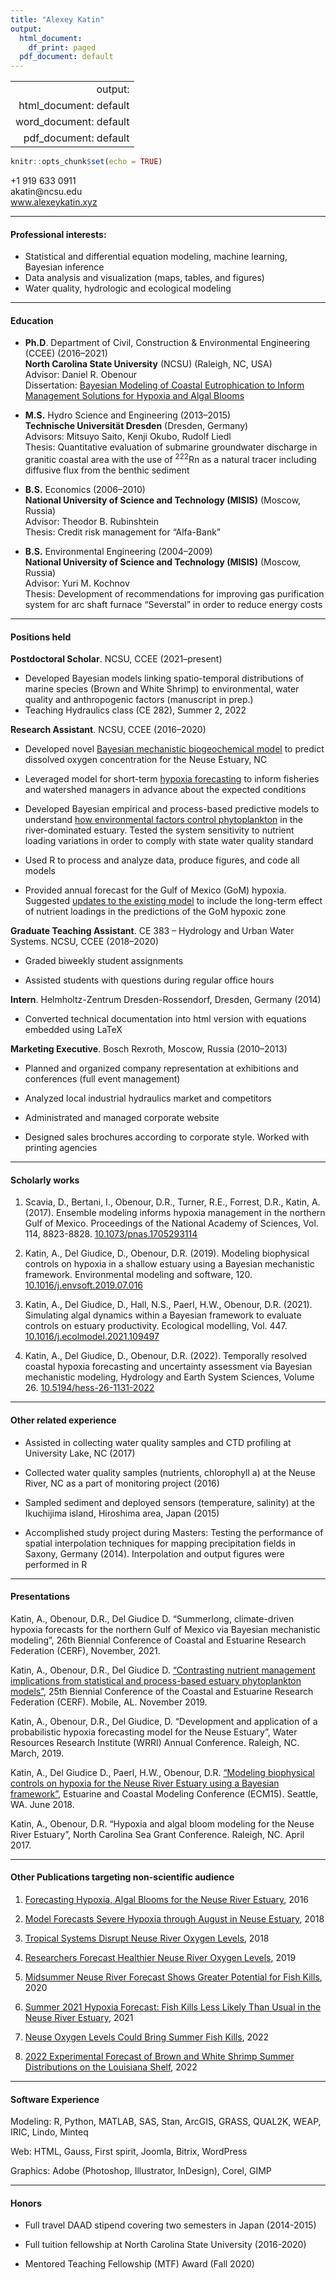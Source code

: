 ```yaml
---
title: "Alexey Katin"
output:
  html_document:
    df_print: paged
  pdf_document: default
---
```

---
  output:
  html_document: default
  word_document: default
  pdf_document: default
---
```r
knitr::opts_chunk$set(echo = TRUE)
```

<div class="row">
  <div class="col-12 col-md-8">
   +1 919 633 0911 <br>
  akatin@ncsu.edu <br>
  [www.alexeykatin.xyz](http://alexeykatin.xyz)</div>
  <div class="col-6 col-md-4">
 
  </div>
</div>

***

#### Professional interests:

* Statistical and differential equation modeling, machine learning, Bayesian inference
* Data analysis and visualization (maps, tables, and figures)
* Water quality, hydrologic and ecological modeling

***

#### Education

* **Ph.D**. Department of Civil, Construction & Environmental Engineering (CCEE) (2016–2021)<br>
**North Carolina State University** (NCSU) (Raleigh, NC, USA)<br>
Advisor: Daniel R. Obenour<br>
Dissertation: [Bayesian Modeling of Coastal Eutrophication to Inform Management Solutions for Hypoxia and Algal Blooms](https://repository.lib.ncsu.edu/bitstream/handle/1840.20/38491/etd.pdf?sequence=1&isAllowed=y) 

* **M.S.** Hydro Science and Engineering (2013–2015)<br>
**Technische Universität Dresden** (Dresden, Germany)<br>
Advisors: Mitsuyo Saito, Kenji Okubo, Rudolf Liedl<br>
Thesis: Quantitative evaluation of submarine groundwater discharge in granitic coastal area with the use of ^222^Rn as a natural tracer including diffusive flux from the benthic sediment 

* **B.S.** Economics (2006–2010)<br>
**National University of Science and Technology (MISIS)** (Moscow, Russia)<br>
Advisor: Theodor B. Rubinshtein<br>
Thesis: Credit risk management for “Alfa-Bank”

* **B.S.** Environmental Engineering (2004–2009)<br>
**National University of Science and Technology (MISIS)** (Moscow, Russia)<br>
Advisor: Yuri M. Kochnov<br>
Thesis: Development of recommendations for improving gas purification system for arc shaft furnace “Severstal” in order to reduce energy costs

***

#### Positions held

**Postdoctoral Scholar**. NCSU, CCEE (2021–present)

* Developed Bayesian models linking spatio-temporal distributions of marine species (Brown and White Shrimp) to environmental, water quality and anthropogenic factors (manuscript in prep.) 
* Teaching Hydraulics class (CE 282), Summer 2, 2022

**Research Assistant**. NCSU, CCEE (2016–2020)

* Developed novel [Bayesian mechanistic biogeochemical model](#nre_hypoxia) to predict dissolved oxygen concentration for the Neuse Estuary, NC  

* Leveraged model for short-term [hypoxia forecasting](#blog_posts) to inform fisheries and watershed managers in advance about the expected conditions

* Developed Bayesian empirical and process-based predictive models to understand [how environmental factors control phytoplankton](#nre_chla) in the river-dominated estuary. Tested the system sensitivity to nutrient loading variations in order to comply with state water quality standard

* Used R to process and analyze data, produce figures, and code all models

* Provided annual forecast for the Gulf of Mexico (GoM) hypoxia. Suggested [updates to the existing model](#gom_ensemble) to include the long-term effect of nutrient loadings in the predictions of the GoM hypoxic zone

**Graduate Teaching Assistant**. CE 383 – Hydrology and Urban Water Systems. NCSU, CCEE (2018–2020)

* Graded biweekly student assignments

* Assisted students with questions during regular office hours

**Intern**. Helmholtz-Zentrum Dresden-Rossendorf, Dresden, Germany (2014)

* Converted technical documentation into html version with equations embedded using LaTeX 

**Marketing Executive**. Bosch Rexroth, Moscow, Russia (2010–2013)

* Planned and organized company representation at exhibitions and conferences (full event management)

* Analyzed local industrial hydraulics market and competitors

* Administrated and managed corporate website

* Designed sales brochures according to corporate style. Worked with printing agencies

***

#### Scholarly works 

1. <a id="gom_ensemble"></a>Scavia, D., Bertani, I., Obenour, D.R., Turner, R.E., Forrest, D.R., Katin, A. (2017). Ensemble modeling informs hypoxia management in the northern Gulf of Mexico. Proceedings of the National Academy of Sciences, Vol. 114, 8823-8828. [10.1073/pnas.1705293114](http://www.pnas.org/content/114/33/8823.abstract)

2. <a id="nre_hypoxia"></a>Katin, A., Del Giudice, D., Obenour, D.R. (2019). Modeling biophysical controls on hypoxia in a shallow estuary using a Bayesian mechanistic framework. Environmental modeling and software, 120. [10.1016/j.envsoft.2019.07.016](https://www.sciencedirect.com/science/article/pii/S1364815218311320) 

3. <a id="nre_chla"></a>Katin, A., Del Giudice, D., Hall, N.S., Paerl, H.W., Obenour, D.R. (2021). Simulating algal dynamics within a Bayesian framework to evaluate controls on estuary productivity. Ecological modelling, Vol. 447. [10.1016/j.ecolmodel.2021.109497](https://www.sciencedirect.com/science/article/pii/S0304380021000685)

4. Katin, A., Del Giudice, D., Obenour, D.R. (2022). Temporally resolved coastal hypoxia forecasting and uncertainty assessment via Bayesian mechanistic modeling, Hydrology and Earth System Sciences, Volume 26. [10.5194/hess-26-1131-2022](https://doi.org/10.5194/hess-26-1131-2022)

***

#### Other related experience  

* Assisted in collecting water quality samples and CTD profiling at University Lake, NC (2017)

* Collected water quality samples (nutrients, chlorophyll a) at the Neuse River, NC as a part of monitoring project (2016)

* Sampled sediment and deployed sensors (temperature, salinity) at the Ikuchijima island, Hiroshima area, Japan (2015)

* Accomplished study project during Masters: Testing the performance of spatial interpolation techniques for mapping precipitation fields in Saxony, Germany (2014). Interpolation and output figures were performed in R 

***

#### Presentations
Katin, A., Obenour, D.R., Del Giudice D. "Summerlong, climate-driven hypoxia forecasts for the northern Gulf of Mexico via Bayesian mechanistic modeling", 26th Biennial Conference of Coastal and Estuarine Research Federation (CERF), November, 2021.

Katin, A., Obenour, D.R., Del Giudice D. [“Contrasting nutrient management implications from statistical and process-based estuary phytoplankton models”](https://cerf.confex.com/cerf/2019/meetingapp.cgi/Paper/6594), 25th Biennial Conference of the Coastal and Estuarine Research Federation (CERF). Mobile, AL. November 2019.

Katin, A., Obenour, D.R., Del Giudice, D. “Development and application of a probabilistic hypoxia forecasting model for the Neuse Estuary”, Water Resources Research Institute (WRRI) Annual Conference. Raleigh, NC. March, 2019.

Katin, A., Del Giudice D., Paerl, H.W., Obenour, D.R. [“Modeling biophysical controls on hypoxia for the Neuse River Estuary using a Bayesian framework”](https://ecm.github.io/ECM15/abstracts.html#Modeling%20biophysical%20controls%20on%20hypoxia%20for%20the%20Neuse%20River%20Estuary%20using%20a%20Bayesian%20framework), Estuarine and Coastal Modeling Conference (ECM15). Seattle, WA. June 2018.

Katin, A., Obenour, D.R. “Hypoxia and algal bloom modeling for the Neuse River Estuary”, North Carolina Sea Grant Conference. Raleigh, NC. April 2017. 

***

#### Other Publications targeting non-scientific audience <a id="blog_posts"></a>

1. [Forecasting Hypoxia, Algal Blooms for the Neuse River Estuary](https://ncseagrant.ncsu.edu/currents/2016/10/forecasting-hypoxia-algal-blooms-for-the-neuse-river-estuary/), 2016

2. [Model Forecasts Severe Hypoxia through August in Neuse Estuary](https://ncseagrant.ncsu.edu/news/2018/07/model-forecasts-severe-hypoxia-through-august-in-neuse-estuary/), 2018

3. [Tropical Systems Disrupt Neuse River Oxygen Levels](https://ncseagrant.ncsu.edu/currents/2019/01/tropical-systems-disrupt-neuse-river-oxygen-levels/), 2018

4. [Researchers Forecast Healthier Neuse River Oxygen Levels](https://ncseagrant.ncsu.edu/news/2019/06/researchers-forecast-healthier-neuse-river-oxygen-levels/), 2019

5. [Midsummer Neuse River Forecast Shows Greater Potential for Fish Kills](https://ncseagrant.ncsu.edu/currents/2020/06/midsummer-neuse-river-forecast-shows-greater-potential-for-fish-kills/), 2020

6. [Summer 2021 Hypoxia Forecast: Fish Kills Less Likely Than Usual in the Neuse River Estuary](https://ncseagrant.ncsu.edu/currents/2021/06/summer-2021-hypoxia-forecast-fish-kills-less-likely-than-usual-in-the-neuse-river-estuary/), 2021

7. [Neuse Oxygen Levels Could Bring Summer Fish Kills](https://ncseagrant.ncsu.edu/currents/2022/06/neuse-oxygen-levels-could-bring-summer-fish-kills/), 2022

8. [2022 Experimental Forecast of Brown and White Shrimp Summer Distributions on the Louisiana Shelf](https://drive.google.com/file/d/1ygUUzVsp_maWAVEdEj9UP7bUNYhhd9Tn/view), 2022

***

#### Software Experience

Modeling: R, Python, MATLAB, SAS, Stan, ArcGIS, GRASS, QUAL2K, WEAP, IRIC, Lindo, Minteq

Web: HTML, Gauss, First spirit, Joomla, Bitrix, WordPress

Graphics: Adobe (Photoshop, Illustrator, InDesign), Corel, GIMP

***

#### Honors

* Full travel DAAD stipend covering two semesters in Japan (2014-2015)  

* Full tuition fellowship at North Carolina State University (2016-2020)

* Mentored Teaching Fellowship (MTF) Award (Fall 2020)